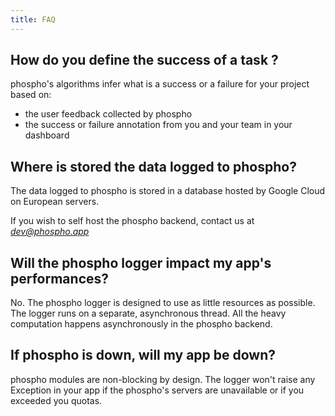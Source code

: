 ```yaml
---
title: FAQ
---
```


## How do you define the success of a task ?

phospho's algorithms infer what is a success or a failure for your project based on:

- the user feedback collected by phospho
- the success or failure annotation from you and your team in your dashboard

## Where is stored the data logged to phospho?

The data logged to phospho is stored in a database hosted by Google Cloud on European servers.

If you wish to self host the phospho backend, contact us at *dev@phospho.app*

## Will the phospho logger impact my app's performances?

No. The phospho logger is designed to use as little resources as possible. The logger runs on a separate, asynchronous thread. All the heavy computation happens asynchronously in the phospho backend.

## If phospho is down, will my app be down?

phospho modules are non-blocking by design. The logger won't raise any Exception in your app if the phospho's servers are unavailable or if you exceeded you quotas.
